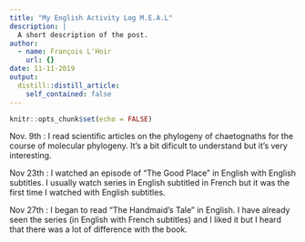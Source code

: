 ```yaml
---
title: "My English Activity Log M.E.A.L"
description: |
  A short description of the post.
author:
  - name: François L'Hoir
    url: {}
date: 11-11-2019
output:
  distill::distill_article:
    self_contained: false
---
```


```r
knitr::opts_chunk$set(echo = FALSE)
```

Nov. 9th : I read scientific articles on the phylogeny of chaetognaths for the course of molecular phylogeny. It's a bit dificult to understand but it's very interesting.

Nov 23th : I watched an episode of "The Good Place" in English with English subtitles. I usually watch series in English subtitled in French but it was the first time I watched with English subtitles.

Nov 27th : I began to read "The Handmaid's Tale" in English. I have already seen the series (in English with French subtitles) and I liked it but I heard that there was a lot of difference with the book.
